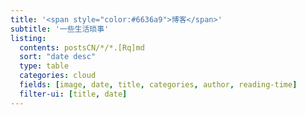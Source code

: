```yaml
---
title: '<span style="color:#6636a9">博客</span>'
subtitle: '一些生活琐事'
listing:
  contents: postsCN/*/*.[Rq]md
  sort: "date desc"
  type: table
  categories: cloud
  fields: [image, date, title, categories, author, reading-time]
  filter-ui: [title, date]
---
```

